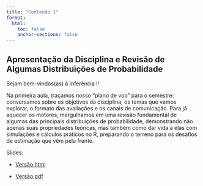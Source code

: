 ```yaml
---
title: "Conteúdo 1"
format:
  html:
    toc: false
    anchor-sections: false
---
```


## Apresentação da Disciplina e Revisão de Algumas Distribuições de Probabilidade

Sejam bem-vindos(as) à Inferência I!

Na primeira aula, traçamos nosso "plano de voo" para o semestre: conversamos sobre os objetivos da disciplina, os temas que vamos explorar, o formato das avaliações e os canais de comunicação. Para já aquecer os motores, mergulhamos em uma revisão fundamental de algumas das principais distribuições de probabilidade, demonstrando não apenas suas propriedades teóricas, mas também como dar vida a elas com simulações e cálculos práticos no R, preparando o terreno para os desafios de estimação que vêm pela frente.

Slides:

- [Versão html](/slides/01-Apresentacao_da_disciplina/01-Apresentacao_da_disciplina.html){target="_blank"}

- [Versão pdf](/PDF_slides/01-Apresentacao_da_disciplina.pdf){target="_blank"}

